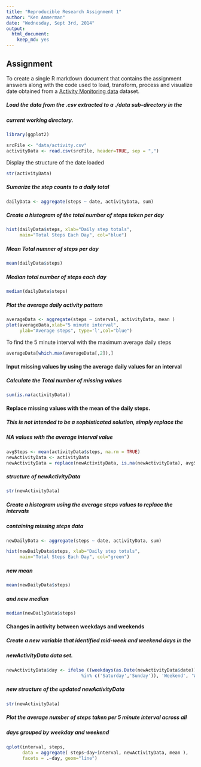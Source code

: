 ---
title: "Reproducible Research Assignment 1"
author: "Ken Ammerman"
date: "Wednesday, Sept 3rd, 2014"
output:
  html_document:
    keep_md: yes
---


## Assignment
To create a single R markdown document that contains the assignment answers 
along with the code used to load, transform, process and visualize date 
obtained from a [Activity Monitoring data](https://d396qusza40orc.cloudfront.net/repdata/data/activity.zip) dataset.


##### Load the data from the .csv extracted to a ./data sub-directory in the 
##### current working directory.

```{r global_variable, echo=TRUE}
library(ggplot2)

srcFile <- "data/activity.csv"
activityData <- read.csv(srcFile, header=TRUE, sep = ",")
```

Display the structure of the date loaded
```{r}
str(activityData)
```

##### Sumarize the step counts to a daily total 

```{r}
dailyData <- aggregate(steps ~ date, activityData, sum)
```

##### Create a histogram of the total number of steps taken per day

```{r}
hist(dailyData$steps, xlab="Daily step totals", 
     main="Total Steps Each Day", col="blue")
```

##### Mean Total numner of steps per day
```{r}
mean(dailyData$steps)
```

##### Median total number of steps each day
```{r}
median(dailyData$steps)
```


##### Plot the average daily activity pattern
```{r}
averageData <- aggregate(steps ~ interval, activityData, mean )
plot(averageData,xlab="5 minute interval",
     ylab="Average steps", type='l',col="blue")
```

To find the 5 minute interval with the maximum average daily steps
```{r}
averageData[which.max(averageData[,2]),]
```



#### Input missing values by using the average daily values for an interval
##### Calculate the Total number of missing values
```{r}
sum(is.na(activityData))
```


#### Replace missing values with the mean of the daily steps.
##### This is not intended to be a sophisticated solution, simply replace the
##### NA values with the average interval value
```{r}
avgSteps <- mean(activityData$steps, na.rm = TRUE)
newActivityData <- activityData
newActivityData = replace(newActivityData, is.na(newActivityData), avgSteps)
```

##### structure of newActivityData
```{r}
str(newActivityData)
```


##### Create a histogram using the average steps values to replace the intervals
##### containing missing steps data
```{r}
newDailyData <- aggregate(steps ~ date, activityData, sum)

hist(newDailyData$steps, xlab="Daily step totals", 
     main="Total Steps Each Day", col="green")
```

##### new mean
```{r}
mean(newDailyData$steps)
```

##### and new median
```{r}
median(newDailyData$steps)
```

#### Changes in activity between weekdays and weekends
##### Create a new variable that identified mid-week and weekend days in the
##### newActivityData data set.
```{r}
newActivityData$day <- ifelse ((weekdays(as.Date(newActivityData$date)) 
                            %in% c('Saturday','Sunday')), 'Weekend', 'Weekday')
```

##### new structure of the updated newActivityData
```{r}
str(newActivityData)
```

##### Plot the average number of steps taken per 5 minute interval across all 
##### days grouped by weekday and weekend
```{r}

qplot(interval, steps, 
      data = aggregate( steps~day+interval, newActivityData, mean ),
      facets = .~day, geom="line")
```